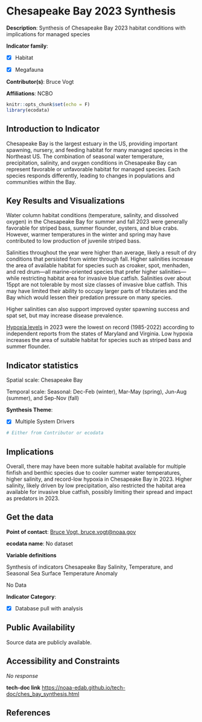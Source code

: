 # Chesapeake Bay 2023 Synthesis

**Description**: Synthesis of Chesapeake Bay 2023 habitat conditions with implications for managed species

**Indicator family**: 

- [X] Habitat
- [X] Megafauna


**Contributor(s)**: Bruce Vogt

**Affiliations**: NCBO

```{r echo=FALSE}
knitr::opts_chunk$set(echo = F)
library(ecodata)
```
## Introduction to Indicator
Chesapeake Bay is the largest estuary in the US, providing important spawning, nursery, and feeding habitat for many managed species in the Northeast US. The combination of seasonal water temperature, precipitation, salinity, and oxygen conditions in Chesapeake Bay can represent favorable or unfavorable habitat for managed species. Each species responds differently, leading to changes in populations and communities within the Bay.

## Key Results and Visualizations
Water column habitat conditions (temperature, salinity, and dissolved oxygen) in the Chesapeake Bay for summer and fall 2023 were generally favorable for striped bass, summer flounder, oysters, and blue crabs. However, warmer temperatures in the winter and spring may have contributed to low production of juvenile striped bass.

Salinities throughout the year were higher than average, likely a result of dry conditions that persisted from winter through fall. Higher salinities increase the area of available habitat for species such as croaker, spot, menhaden, and red drum—all marine-oriented species that prefer higher salinities—while restricting habitat area for invasive blue catfish. Salinities over about 15ppt are not tolerable by most size classes of invasive blue catfish. This may have limited their ability to occupy larger parts of tributaries and the Bay which would lessen their predation pressure on many species.    

Higher salinities can also support improved oyster spawning success and spat set, but may increase disease prevalence. 

[Hypoxia levels](https://www.chesapeakebay.net/news/pressrelease/the-2023-chesapeake-bay-dead-zone-is-the-smallest-on-record) in 2023 were the lowest on record (1985-2022) according to independent reports from the states of Maryland and Virginia. Low hypoxia increases the area of suitable habitat for species such as striped bass and summer flounder.


## Indicator statistics 
Spatial scale: Chesapeake Bay

Temporal scale: Seasonal: Dec-Feb (winter), Mar-May (spring), Jun-Aug (summer), and Sep-Nov (fall)

**Synthesis Theme**:

- [X] Multiple System Drivers


```{r autostats_ches_bay_synthesis}
# Either from Contributor or ecodata
```

## Implications
Overall, there may have been more suitable habitat available for multiple finfish and benthic species due to cooler summer water temperatures, higher salinity, and record-low hypoxia in Chesapeake Bay in 2023. Higher salinity, likely driven by low precipitation, also restricted the habitat area available for invasive blue catfish, possibly limiting their spread and impact as predators in 2023.

## Get the data

**Point of contact**: [Bruce Vogt, bruce.vogt@noaa.gov](mailto:Bruce Vogt, bruce.vogt@noaa.gov){.email}

**ecodata name**: No dataset

**Variable definitions**

Synthesis of indicators Chesapeake Bay Salinity, Temperature, and Seasonal Sea Surface Temperature Anomaly


No Data

**Indicator Category**:

- [X] Database pull with analysis


## Public Availability

Source data are publicly available.

## Accessibility and Constraints

_No response_

**tech-doc link**
<https://noaa-edab.github.io/tech-doc/ches_bay_synthesis.html>

## References

